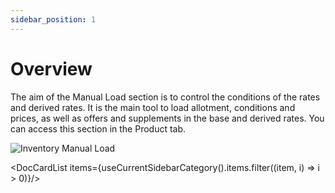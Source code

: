 ```yaml
---
sidebar_position: 1
---
```


# Overview

The aim of the Manual Load section is to control the conditions of the rates and derived rates. It is the main tool to load allotment, conditions and prices, as well as offers and supplements in the base and derived rates. You can access this section in the Product tab.

![Inventory Manual Load](https://storage.travelgate.com/docs/inventory_manual-load.png)


<DocCardList items={useCurrentSidebarCategory().items.filter((item, i) => i > 0)}/>